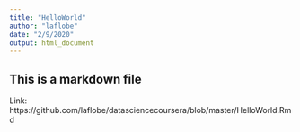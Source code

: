 ```yaml
---
title: "HelloWorld"
author: "laflobe"
date: "2/9/2020"
output: html_document
---
```

## This is a markdown file
Link:
https://github.com/laflobe/datasciencecoursera/blob/master/HelloWorld.Rmd
